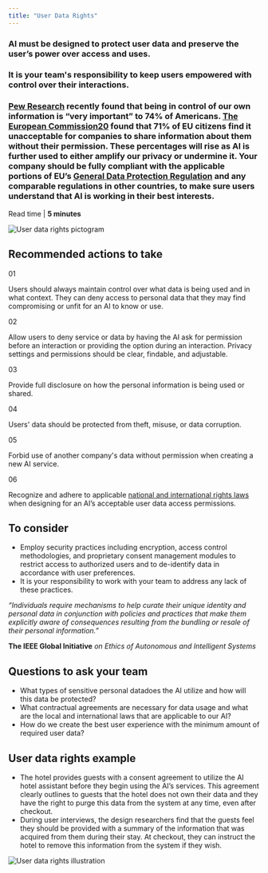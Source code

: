 ```yaml
---
title: "User Data Rights"
---
```



<Row className="opener">
<Column colMd={6} colLg={7}>

### AI must be designed to protect user data and preserve the user’s power over access and uses.

### It is your team's responsibility to keep users empowered with control over their interactions.

### <a href="www.pewresearch.org/fact-tank/2016/09/21/the-state-of-privacy-in-america/">Pew Research</a> recently found that being in control of our own information is “very important” to 74% of Americans. <a href="https://ec.europa.eu/digital-single-market/en/news/eprivacy-consultations-show-confidentiality-communications-and- challenge-new-technologies-are"> The European Commission20</a> found that 71% of EU citizens find it unacceptable for companies to share information about them without their permission. These percentages will rise as AI is further used to either amplify our privacy or undermine it. Your company should be fully compliant with the applicable portions of EU’s <a href="https://www.eugdpr.org/"> General Data Protection Regulation</a> and any comparable regulations in other countries, to make sure users understand that AI is working in their best interests.

Read time | **5 minutes**

</Column>

<Column offsetLg={1} colMd={2} colLg={2}>

![User data rights pictogram](../../images/ethics/user-data-rights/Image_1.png)

</Column>
</Row>

<Row className="hr recommended">
<Column colSm={4}>

## Recommended actions to take

</Column>
<Column colMd={4} colLg={4}>

01

Users should always maintain control over what data is being
used and in what context. They can deny access to personal data
that they may find compromising or unfit for an AI to know or
use.

</Column>
<Column colMd={4} colLg={4}>

02

Allow users to deny service or data by having the AI ask for
permission before an interaction or providing the option during
an interaction. Privacy settings and permissions should be
clear, findable, and adjustable.

</Column>
<Column colMd={4} colLg={4}>

03

Provide full disclosure on how the personal information is being
used or shared.

</Column>
<Column colMd={4} colLg={4}>

04

Users' data should be protected from theft, misuse, or data
corruption.

</Column>
<Column colMd={4} colLg={4}>

05

Forbid use of another company's data without permission when
creating a new AI service.

</Column>
<Column colMd={4} colLg={4}>

06

Recognize and adhere to applicable
<a href="http://www.ohchr.org/EN/ProfessionalInterest/Pages/InternationalLaw.aspx">
national and international rights laws</a> when designing for an AI’s
acceptable user data access permissions.

</Column>
</Row>



<Row className="hr consider">
<Column colMd={6} colLg={7}>

## To consider

 - Employ security practices including encryption, access control
 methodologies, and proprietary consent management modules to
 restrict access to authorized users and to de-identify data in
 accordance with user preferences.
 - It is your responsibility to work with your team to address any
 lack of these practices.

</Column>

<Column colSm={0} colMd={2} colLg={3} offsetMd={1} noGutterSm>
<Aside>

_“Individuals require mechanisms to help curate their unique identity and personal data in conjunction with policies and practices that make them explicitly aware of consequences resulting from the bundling or resale of their personal information.”_

**The IEEE Global Initiative**
_on Ethics of Autonomous and Intelligent Systems_

</Aside>
</Column>
</Row>



<Row className="questions">
<Column colMd={6} colLg={7}>

## Questions to ask your team

 - What types of sensitive personal datadoes the AI utilize and
 how will this data be protected?
 - What contractual agreements are necessary for data usage and
 what are the local and international laws that are applicable
 to our AI?
 - How do we create the best user experience with the minimum
 amount of required user data? 


</Column>
</Row>



<Row className="example">
<Column colMd={6} colLg={7}>

## User data rights example

 - The hotel provides guests with a consent agreement to utilize
 the AI hotel assistant before they begin using the AI’s
 services. This agreement clearly outlines to guests that the
 hotel does not own their data and they have the right to purge
 this data from the system at any time, even after checkout.
 - During user interviews, the design researchers find that the
 guests feel they should be provided with a summary of the
 information that was acquired from them during their stay. At
 checkout, they can instruct the hotel to remove this information
 from the system if they wish.


</Column>
</Row>

![User data rights illustration](../../images/ethics/user-data-rights/Image_2.png)
